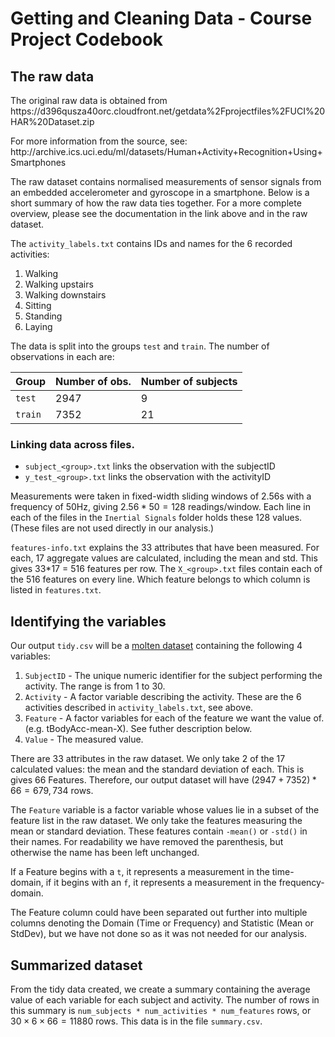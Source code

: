 # Getting and Cleaning Data - Course Project Codebook

The raw data
-----------
The original raw data is obtained from https://d396qusza40orc.cloudfront.net/getdata%2Fprojectfiles%2FUCI%20HAR%20Dataset.zip

For more information from the source, see: http://archive.ics.uci.edu/ml/datasets/Human+Activity+Recognition+Using+Smartphones

The raw dataset contains normalised measurements of sensor signals from an
embedded accelerometer and gyroscope in a smartphone. Below is a short summary of
how the raw data ties together. For a more complete overview, please see the
documentation in the link above and in the raw dataset.

The `activity_labels.txt` contains IDs and names for the 6 recorded activities:

1. Walking
2. Walking upstairs
3. Walking downstairs
4. Sitting
5. Standing
5. Laying

The data is split into the groups `test` and `train`. The number of observations in each are:

Group  | Number of obs. | Number of subjects
-------|----------------|-------------------
`test` | 2947           | 9
`train`| 7352           | 21


### Linking data across files.

- `subject_<group>.txt` links the observation with the subjectID
- `y_test_<group>.txt` links the observation with the activityID

Measurements were taken in fixed-width sliding windows of 2.56s with a frequency
of 50Hz, giving $2.56*50 = 128$ readings/window. Each line in each of the files in
the `Inertial Signals` folder holds these 128 values. (These files are not used
directly in our analysis.)

`features-info.txt` explains the 33 attributes that have been measured. For each,
17 aggregate values are calculated, including the mean and std. This gives
33*17 = 516 features per row. The `X_<group>.txt` files contain each of the 516
features on every line. Which feature belongs to which column is listed in
`features.txt`.

Identifying the variables
-------------------------
Our output `tidy.csv` will be a [molten dataset](http://vita.had.co.nz/papers/tidy-data.pdf)
containing the following 4 variables:

1. `SubjectID` - The unique numeric identifier for the subject performing the activity.
                The range is from 1 to 30.
2. `Activity` - A factor variable describing the activity. These are the 6
                activities described in `activity_labels.txt`, see above.
3. `Feature` - A factor variables for each of the feature we want the value of.
               (e.g. tBodyAcc-mean-X). See futher description below.
4. `Value` - The measured value.

There are 33 attributes in the raw dataset. We only take 2 of the 17 calculated
values: the mean and the standard deviation of each. This is gives 66 Features.
Therefore, our output dataset will have $(2947 + 7352)*66 = 679,734$ rows.

The `Feature` variable is a factor variable whose values lie in a subset of the
feature list in the raw dataset. We only take the features measuring the mean or
standard deviation. These features contain `-mean()` or `-std()` in their names.
For readability we have removed the parenthesis, but otherwise the name has been
left unchanged.

If a Feature begins with a `t`, it represents a measurement in the time-domain,
if it begins with an `f`, it represents a measurement in the frequency-domain.

The Feature column could have been separated out further into multiple columns
denoting the Domain (Time or Frequency) and Statistic (Mean or StdDev), but we
have not done so as it was not needed for our analysis.

Summarized dataset
------------------
From the tidy data created, we create a summary containing the average value of
each variable for each subject and activity. The number of rows in this summary
is `num_subjects * num_activities * num_features` rows, or 
$30 \times 6 \times 66 = 11880$ rows. This data is in the file `summary.csv`.
